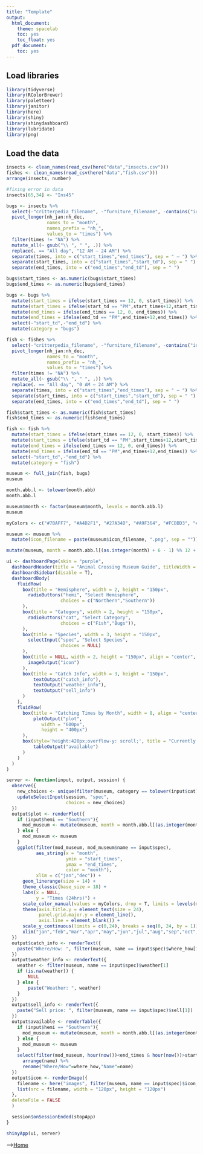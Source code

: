 ---
title: "Template"
output:
  html_document:
    theme: spacelab
    toc: yes
    toc_float: yes
  pdf_document:
    toc: yes
---

## Load libraries
```{r message=FALSE, warning=FALSE}
library(tidyverse)
library(RColorBrewer)
library(paletteer)
library(janitor)
library(here)
library(shiny)
library(shinydashboard)
library(lubridate)
library(png)
```

## Load the data
```{r}
insects <- clean_names(read_csv(here("data","insects.csv")))
fishes <- clean_names(read_csv(here("data","fish.csv")))
arrange(insects, number)
```

```{r}
#fixing error in data
insects[65,34] <- "Ins45"
```

```{r}
bugs <- insects %>% 
  select(-"critterpedia_filename", -"furniture_filename", -contains("id"), -contains("sh"), -contains("color"), -"number") %>% 
  pivot_longer(nh_jan:nh_dec,
               names_to = "month",
               names_prefix = "nh_",
               values_to = "times") %>% 
  filter(times != "NA") %>% 
  mutate_all(~ gsub("\\ ", " ", .)) %>% 
  replace(. == "All day", "12 AM – 24 AM") %>% 
  separate(times, into = c("start_times","end_times"), sep = " – ") %>% 
  separate(start_times, into = c("start_times","start_td"), sep = " ") %>% 
  separate(end_times, into = c("end_times","end_td"), sep = " ")
```

```{r}
bugs$start_times <- as.numeric(bugs$start_times)
bugs$end_times <- as.numeric(bugs$end_times)
```

```{r}
bugs <- bugs %>% 
  mutate(start_times = ifelse(start_times == 12, 0, start_times)) %>% 
  mutate(start_times = ifelse(start_td == "PM",start_times+12,start_times)) %>%
  mutate(end_times = ifelse(end_times == 12, 0, end_times)) %>% 
  mutate(end_times = ifelse(end_td == "PM",end_times+12,end_times)) %>% 
  select(-"start_td",-"end_td") %>% 
  mutate(category = "bugs")
```

```{r}
fish <- fishes %>% 
  select(-"critterpedia_filename", -"furniture_filename", -contains("id"), -contains("sh"), -contains("color"), -"number", -"lighting_type", -"rain_snow_catch_up", -"size") %>% 
  pivot_longer(nh_jan:nh_dec,
               names_to = "month",
               names_prefix = "nh_",
               values_to = "times") %>% 
  filter(times != "NA") %>% 
  mutate_all(~ gsub("\\ ", " ", .)) %>% 
  replace(. == "All day", "0 AM – 24 AM") %>% 
  separate(times, into = c("start_times","end_times"), sep = " – ") %>% 
  separate(start_times, into = c("start_times","start_td"), sep = " ") %>% 
  separate(end_times, into = c("end_times","end_td"), sep = " ")
```

```{r}
fish$start_times <- as.numeric(fish$start_times)
fish$end_times <- as.numeric(fish$end_times)
```

```{r}
fish <- fish %>% 
  mutate(start_times = ifelse(start_times == 12, 0, start_times)) %>% 
  mutate(start_times = ifelse(start_td == "PM",start_times+12,start_times)) %>%
  mutate(end_times = ifelse(end_times == 12, 0, end_times)) %>% 
  mutate(end_times = ifelse(end_td == "PM",end_times+12,end_times)) %>% 
  select(-"start_td",-"end_td") %>% 
  mutate(category = "fish")
```

```{r}
museum <- full_join(fish, bugs)
museum
```

```{r}
month.abb.l <- tolower(month.abb)
month.abb.l
```

```{r}
museum$month <- factor(museum$month, levels = month.abb.l)
museum
```

```{r}
myColors <- c("#7BAFF7", "#A4D2F1", "#27A34D", "#A9F364", "#FCBBD3", "#F72D2D", "#FF800F", "#FFBE13", "#815800", "#B9923E", "#D6D1B2", "#6B87AE")
```

```{r}
museum <- museum %>% 
  mutate(icon_filename = paste(museum$icon_filename, ".png", sep = ""))
```

```{r}
mutate(museum, month = month.abb.l[(as.integer(month) + 6 - 1) %% 12 + 1])
```

```{r}
ui <- dashboardPage(skin = "purple",
  dashboardHeader(title = "Animal Crossing Museum Guide", titleWidth = 330),
  dashboardSidebar(disable = T),
  dashboardBody(
    fluidRow(
      box(title = "Hemisphere", width = 2, height = "150px",
        radioButtons("hemi", "Select Hemisphere", 
                    choices = c("Northern","Southern"))
      ),
      box(title = "Category", width = 2, height = "150px",
        radioButtons("cat", "Select Category", 
                    choices = c("Fish","Bugs")),
      ),
      box(title = "Species", width = 3, height = "150px",
        selectInput("spec", "Select Species", 
                    choices = NULL)
      ),
      box(title = NULL, width = 2, height = "150px", align = "center",
        imageOutput("icon")
      ),
      box(title = "Catch Info", width = 3, height = "150px",
          textOutput("catch_info"),
          textOutput("weather_info"),
          textOutput("sell_info")
      )    
    ),
    fluidRow(
      box(title = "Catching Times by Month", width = 8, align = "center",
          plotOutput("plot", 
             width = "600px", 
             height = "400px")
      ),
      box(style='height:420px;overflow-y: scroll;', title = "Currently Available to Catch", width = 4,
          tableOutput("available")
      )
    )
  )
)

server <- function(input, output, session) { 
  observe({
    new_choices <- unique(filter(museum, category == tolower(input$cat))$name)
    updateSelectInput(session, "spec", 
                      choices = new_choices)
  })
  output$plot <- renderPlot({
    if (input$hemi == "Southern"){
      mod_museum <- mutate(museum, month = month.abb.l[(as.integer(month) + 6 - 1) %% 12 + 1])
    } else {
      mod_museum <- museum
    }
    ggplot(filter(mod_museum, mod_museum$name == input$spec), 
           aes_string(x = "month", 
                      ymin = "start_times", 
                      ymax = "end_times", 
                      color = "month"),
           xlim = c("jan","dec")) +
      geom_linerange(size = 14) +
      theme_classic(base_size = 18) +
      labs(x = NULL,
           y = "Times (24hrs)") +
      scale_color_manual(values = myColors, drop = T, limits = levels(museum$month)) +
      theme(axis.title.y = element_text(size = 24),
            panel.grid.major.y = element_line(),
            axis.line = element_blank()) +
      scale_y_continuous(limits = c(0,24), breaks = seq(0, 24, by = 1)) +
      xlim("jan","feb","mar","apr","may","jun","jul","aug","sep","oct","nov","dec")
  })
  output$catch_info <- renderText({
    paste("Where/How: ", filter(museum, name == input$spec)$where_how[1])
  })
  output$weather_info <- renderText({
    weather <- filter(museum, name == input$spec)$weather[1]
    if (is.na(weather)) {
        NULL
    } else {
        paste("Weather: ", weather)
    }
  })
  output$sell_info <- renderText({
    paste("Sell price: ", filter(museum, name == input$spec)$sell[1])
  })
  output$available <- renderTable({
    if (input$hemi == "Southern"){
      mod_museum <- mutate(museum, month = month.abb.l[(as.integer(month) + 6 - 1) %% 12 + 1])
    } else {
      mod_museum <- museum
    }
    select(filter(mod_museum, hour(now())<end_times & hour(now())>start_times & tolower(month(now(),label=T)) == month), "name","where_how") %>% 
      arrange(name) %>%
      rename("Where/How"=where_how,"Name"=name)
  })
  output$icon <- renderImage({
    filename <- here("images", filter(museum, name == input$spec)$icon_filename[1])
    list(src = filename, width = "120px", height = "120px")
  },
  deleteFile = FALSE
  )

  session$onSessionEnded(stopApp)
}

shinyApp(ui, server)
```


-->[Home](https://jmledford3115.github.io/datascibiol/)
